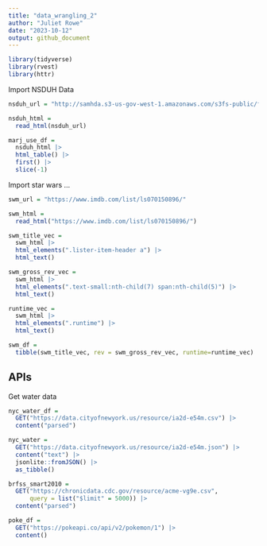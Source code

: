 ```yaml
---
title: "data_wrangling_2"
author: "Juliet Rowe"
date: "2023-10-12"
output: github_document
---
```



```r
library(tidyverse)
library(rvest)
library(httr)

```


Import NSDUH Data

```r
nsduh_url = "http://samhda.s3-us-gov-west-1.amazonaws.com/s3fs-public/field-uploads/2k15StateFiles/NSDUHsaeShortTermCHG2015.htm"

nsduh_html = 
  read_html(nsduh_url)
```


```r
marj_use_df = 
  nsduh_html |>
  html_table() |>
  first() |>
  slice(-1)
```


Import star wars ...

```r
swm_url = "https://www.imdb.com/list/ls070150896/"

swm_html = 
  read_html("https://www.imdb.com/list/ls070150896/")

```


```r
swm_title_vec =
  swm_html |>
  html_elements(".lister-item-header a") |>
  html_text()

swm_gross_rev_vec =
  swm_html |>
  html_elements(".text-small:nth-child(7) span:nth-child(5)") |>
  html_text()

runtime_vec = 
  swm_html |>
  html_elements(".runtime") |>
  html_text()

swm_df = 
  tibble(swm_title_vec, rev = swm_gross_rev_vec, runtime=runtime_vec)
```


## APIs

Get water data

```r
nyc_water_df = 
  GET("https://data.cityofnewyork.us/resource/ia2d-e54m.csv") |>
  content("parsed")
```

```r
nyc_water = 
  GET("https://data.cityofnewyork.us/resource/ia2d-e54m.json") |> 
  content("text") |>
  jsonlite::fromJSON() |>
  as_tibble()
```

```r
brfss_smart2010 = 
  GET("https://chronicdata.cdc.gov/resource/acme-vg9e.csv",
      query = list("$limit" = 5000)) |> 
  content("parsed")
```


```r
poke_df = 
  GET("https://pokeapi.co/api/v2/pokemon/1") |>
  content()


```

